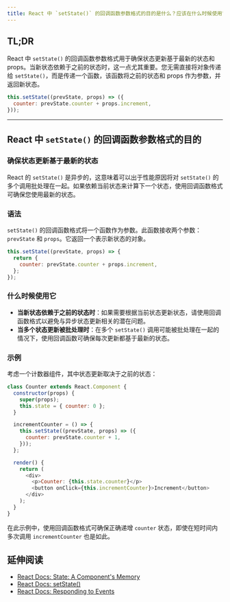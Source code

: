 ```yaml
---
title: React 中 `setState()` 的回调函数参数格式的目的是什么？应该在什么时候使用它？
---
```


## TL;DR

React 中 `setState()` 的回调函数参数格式用于确保状态更新基于最新的状态和 props。当新状态依赖于之前的状态时，这一点尤其重要。您无需直接将对象传递给 `setState()`，而是传递一个函数，该函数将之前的状态和 props 作为参数，并返回新状态。

```javascript
this.setState((prevState, props) => ({
  counter: prevState.counter + props.increment,
}));
```

***

## React 中 `setState()` 的回调函数参数格式的目的

### 确保状态更新基于最新的状态

React 的 `setState()` 是异步的，这意味着可以出于性能原因将对 `setState()` 的多个调用批处理在一起。如果依赖当前状态来计算下一个状态，使用回调函数格式可确保您使用最新的状态。

### 语法

`setState()` 的回调函数格式将一个函数作为参数。此函数接收两个参数：`prevState` 和 `props`。它返回一个表示新状态的对象。

```javascript
this.setState((prevState, props) => {
  return {
    counter: prevState.counter + props.increment,
  };
});
```

### 什么时候使用它

* **当新状态依赖于之前的状态时**：如果需要根据当前状态更新状态，请使用回调函数格式以避免与异步状态更新相关的潜在问题。
* **当多个状态更新被批处理时**：在多个 `setState()` 调用可能被批处理在一起的情况下，使用回调函数可确保每次更新都基于最新的状态。

### 示例

考虑一个计数器组件，其中状态更新取决于之前的状态：

```javascript
class Counter extends React.Component {
  constructor(props) {
    super(props);
    this.state = { counter: 0 };
  }

  incrementCounter = () => {
    this.setState((prevState, props) => ({
      counter: prevState.counter + 1,
    }));
  };

  render() {
    return (
      <div>
        <p>Counter: {this.state.counter}</p>
        <button onClick={this.incrementCounter}>Increment</button>
      </div>
    );
  }
}
```

在此示例中，使用回调函数格式可确保正确递增 `counter` 状态，即使在短时间内多次调用 `incrementCounter` 也是如此。

## 延伸阅读

* [React Docs: State: A Component's Memory](https://react.dev/learn/state-a-components-memory)
* [React Docs: setState()](https://react.dev/reference/react/useState#setstate)
* [React Docs: Responding to Events](https://react.dev/learn/responding-to-events)
